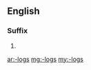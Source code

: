 {{also|logs|løgs}}
==English==

===Suffix===
{{head|en|noun plu
ral forms}}

# {{plural of|-log|lang=en}}

[[ar:-logs]]
[[mg:-logs]]
[[my:-logs]]